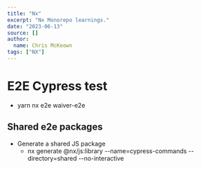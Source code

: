 ```yaml
---
title: "Nx"
excerpt: "Nx Monorepo learnings."
date: "2023-06-13"
source: []
author:
  name: Chris McKeown
tags: ["NX"]
---
```


# E2E Cypress test

- yarn nx e2e waiver-e2e

## Shared e2e packages

- Generate a shared JS package
  - nx generate @nx/js:library --name=cypress-commands --directory=shared --no-interactive

